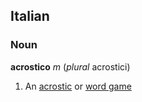 ==Italian==
===Noun===
'''acrostico''' ''m'' (''plural'' acrostici)
#An [[acrostic]] or [[word game]]